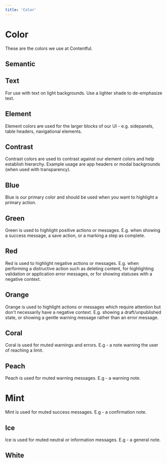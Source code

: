 ```yaml
---
title: 'Color'
---
```



# Color

These are the colors we use at Contentful.

## Semantic

<ColorSwatchGroup group={semanticColors} />

## Text

For use with text on light backgrounds. Use a lighter shade to
de-emphasize text.

<ColorSwatchGroup group={textColors} />

## Element

Element colors are used for the larger blocks of our UI - e.g.
sidepanels, table headers, navigational elements.

<ColorSwatchGroup group={elementColors} />

## Contrast

Contrast colors are used to contrast against our element colors and help
establish hierarchy. Example usage are app headers or modal backgrounds
(when used with transparency).

<ColorSwatchGroup group={contrastColors} />

## Blue

Blue is our primary color and should be used when you want to highlight
a primary action.

<ColorSwatchGroup group={blueColors} />

## Green

Green is used to highlight positive actions or messages. E.g. when
showing a success message, a save action, or a marking a step as
complete.

<ColorSwatchGroup group={greenColors} />

## Red

Red is used to highlight negative actions or messages. E.g. when performing
a distructive action such as deleting content, for highlighting validation
or application error messages, or for showing statuses with a negative
context.

<ColorSwatchGroup group={redColors} />

## Orange

Orange is used to highlight actions or messages which require attention but
don't necessarily have a negative context. E.g. showing a draft/unpublished
state, or showing a gentle warning message rather than an error message.

<ColorSwatchGroup group={orangeColors} />

## Coral

Coral is used for muted warnings and errors. E.g - a note warning the user
of reaching a limit.

<ColorSwatchGroup group={coralColors} />

## Peach

Peach is used for muted warning messages. E.g - a warning note.

<ColorSwatchGroup group={peachColors} />

# Mint

Mint is used for muted success messages. E.g - a confirmation note.

<ColorSwatchGroup group={mintColors} />

## Ice

Ice is used for muted neutral or information messages. E.g - a general note.

<ColorSwatchGroup group={iceColors} />

## White

<ColorSwatchGroup group={whiteColors} />
